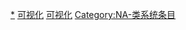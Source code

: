 {{Navbox
|name = 可视化
|title = [[科学]]、[[技术]]、[[信息|-{A|zh-cn:信息; zh-tw:資訊;}-]]的[[可视化|-{A|zh-cn:可视化; zh-tw:視覺化;}-]]
|bodyclass = hlist

|group1 = 领域划分
|list1  = 
* {{link-en|生物学数据可视化|Biological data visualization}}
* {{link-en|化学成像|Chemical imaging}}
* [[罪行绘图]]
* [[数据可视化]]
* [[可视化#教育可视化|教育可视化]]
* {{link-en|流动可视化|Flow visualization}}
* [[地理視覺化]]
* [[信息可视化]]
* {{link-en|数学可视化|Mathematical diagram}}
* [[醫學影像|医学影像]]
* {{link-en|分子图形学|Molecular graphics}}
* [[可视化#产品可视化|产品可视化]]
* [[科学可视化]]
* {{link-en|软件可视化|Software visualization}}
* [[工程製图]]
* [[用户界面设计|-{zh-cn:用户界面; zh-tw:使用者介面;}-设计]]
* {{link-en|视觉文化|Visual culture}}
* [[立体渲染]]

|group2 = 图像类型
|list2  = 
* [[统计图表]]
* [[图解]]
* [[工程图]]
* [[函数图形]]
* [[形意文字]]
* [[地图]]
* [[相片]]
* [[象形文字]]
* {{link-en|Plot (图形)|Plot (graphics)|Plot}}
* [[示意图]]
* [[统计图形]]
* [[表格]]
* [[技术制图|工程製图]]
* [[施工圖]]
* {{link-en|技术插图|Technical illustration}}
* [[用户界面|-{zh-cn:用户界面; zh-tw:使用者介面;}-]]
* [[图 (数学)|图]]

|group3 = 相关人士
|list3  = 
*{{tsl|en|Jacques Bertin|雅克·贝尔汀}}
*{{tsl|en|Cynthia Brewer|辛西娅·布鲁尔}}
*{{tsl|en|Stuart Card|斯图加特·卡德}}
*{{tsl|en|Thomas A. DeFanti|托马斯·德凡提}}
*{{tsl|en|Borden Dent|博尔登·丹特}}
*[[迈克尔·路易斯·弗兰德利]]
*{{tsl|en|George Furnas|乔治·弗纳斯}}
*[[帕特里克·汉拉恩]]
*{{tsl|en|Nigel Holmes|奈杰尔·福尔摩斯}}
*{{tsl|en|Christopher R. Johnson|克里斯托弗·约翰逊}}
*{{tsl|en|Gordon Kindlmann|戈登·金德尔曼}}
*[[奥古斯特·凯库勒]]
*{{tsl|en|Manuel Lima|曼努埃尔·利马}}
*{{tsl|en|Alan MacEachren|阿伦·马西阿克伦}}
*{{tsl|en|Jock D. Mackinlay|乔克·D·麦金莱}}
*{{tsl|en|Michael Maltz|迈克尔·马尔茨}}
*{{tsl|en|Bruce H. McCormick|布鲁斯·麦考密克}}
*{{tsl|en|Miriah Meyer|米里亚·迈耶}}
*[[查爾斯·約瑟夫·米納德]]
*{{tsl|en|Rudolf Modley|鲁道夫·莫德利}}
*[[加斯帕尔·蒙日]]
*{{tsl|en|Tamara Munzner|塔玛拉·蒙兹纳}}
*[[奧圖·紐拉特]]
*[[弗羅倫斯·南丁格爾]]
*{{tsl|en|Hanspeter Pfister|汉斯珀特·菲斯特}}
*[[柯利弗德·皮寇弗]]
*{{tsl|en|William Playfair|威廉·普莱费尔}}
*{{tsl|en|Karl Wilhelm Pohlke|卡尔·威廉·波尔克}}
*[[朗伯·阿道夫·雅克·凯特勒]]
*{{tsl|en|George G. Robertson|乔治·罗伯逊}}
*{{tsl|en|Arthur H. Robinson|亚瑟·H·鲁滨逊}}
*{{tsl|en|Lawrence J. Rosenblum|劳伦斯·罗森布鲁姆}}
*{{tsl|en|Ben Shneiderman|本·施耐德曼}}
*[[弗雷澤·斯托達特]]
*{{tsl|en|Edward Tufte|爱德华·塔夫特}} 
*{{tsl|en|Fernanda Viégas|费尔南达·维加斯}}
*{{tsl|en|Ade Olufeko|阿德·奥卢费科}}
*{{tsl|en|Howard Wainer|霍华德·韦纳}}
*{{tsl|en|Martin M. Wattenberg|马丁·瓦滕伯格}}
*{{tsl|en|Bang Wong|黄邦}}

|group4 = 相关-{A|zh-cn:软件; zh-hk:軟件; zh-tw:軟體;}-
|list4  = 
  {{Navbox subgroup
  |group1 = 可视化软件
  |list1 = 
* [[维基可视化编辑器]]
* [[Protégé (软件)|Protege]]
* [[Sirius可视化软件]]
* [[VisIt]]

  |group2 = 数值分析软件
  |list2 = 
* [[Scilab]]
  }}

|group5 = 相关主题
|list5  = 
  {{Navbox subgroup
  |group1 = [[计算机图形学|-{zh-cn:计算机图形学; zh-tw:電腦圖形學;}-]]
  |list1 = 
* [[位图]]
* [[视觉化]]
* [[图像处理|-{zh-cn:图像处理; zh-tw:影像處理;}-]]
* [[计算机图形|-{zh-cn:计算机图形; zh-tw:電腦圖形;}-]]
* [[计算机动画|-{zh-cn:计算机动画; zh-tw:電腦動畫;}-]]
* [[计算机模拟|-{zh-cn:计算机模拟; zh-tw:電腦模擬;}-]]
* [[科學模型]]
** [[Template:计算机建模|计算机建模导航模板]]

  |group2 = [[人机交互]]
  |list2 = 
* [[用户界面]]
** -{zh-cn:[[图形用户界面]]; zh-tw:[[圖形使用者介面]];}-
** [[所見即所得]]
** [[图示]]
* [[虚拟现实]]

  |group3 = [[图像式思考辅助工具]]
  |list3 =
* [[故事板]]
* [[石川图|魚骨圖]]
* [[導引圖]]
* [[記憶樹]]
* [[心智圖]]
* [[流程圖]]
* [[欧拉图]]
  }}

* [[地图学|地图学<small>（又稱“製图学”）</small>]]
* {{link-en|无效的图表|Chartjunk}}
* {{link-en|图形绘制|Graph drawing}}
* [[平面设计|平面设计<small>（又稱“图形设计”）</small>]]
* {{link-en|成像科学|Imaging science}}
* [[信息科学]]
* [[信息图形]]
* [[心像]]
* {{link-en|误导性影像|Misleading graph}}
* [[神经成像]]
* {{link-en|专利图|Patent drawing}}
* [[空间分析]]
* [[可视化分析论]]
* [[视知觉]]
* [[统计学]]
* [[圖像學]]
* [[圖像記譜]]

|below =
* 參見：{{Icon|Portal}} [[:Portal:科學|科學]]
* {{Icon|Portal}} [[:Portal:資訊科技|資訊科技]]
* {{Icon|Portal}} [[:Portal:設計|設計]]
* {{Icon|Portal}} [[:Portal:攝影|攝影]]
* {{Icon|Category}} [[:Category:圖表|圖表]]
* {{Icon|Category}} [[:Category:圖論|圖論]]
* {{Icon|Category}} -{zh-cn:[[:Category:计算机图形学|计算机图形学]]; zh-tw:[[:Category:計算機圖形學|電腦圖形學]];}-
* {{Icon|Category}} [[:Category:視覺化程式設計語言|視覺化程式設計語言]]
* {{Icon|Template}} [[:Template:Computer Science|計算機科學主要領域]]
}}<noinclude>

[[Category:可视化|*]]
[[Category:计算机科学导航模板|可视化]]
[[Category:系统模板|可视化]]
[[Category:NA-类系统条目]]
</noinclude>